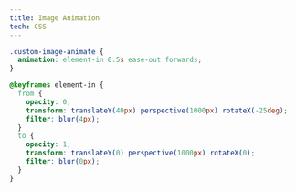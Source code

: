 ```yaml
---
title: Image Animation
tech: CSS
---
```


```css title="style.css"
.custom-image-animate {
  animation: element-in 0.5s ease-out forwards;
}

@keyframes element-in {
  from {
    opacity: 0;
    transform: translateY(40px) perspective(1000px) rotateX(-25deg);
    filter: blur(4px);
  }
  to {
    opacity: 1;
    transform: translateY(0) perspective(1000px) rotateX(0);
    filter: blur(0px);
  }
}
```

<ComponentPreview name="twitter-contents-22" />
